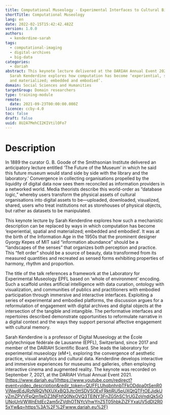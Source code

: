 ```yaml
---
title: Computational Museology - Experimental Interfaces to Cultural Big Data
shortTitle: Computational Museology
lang: en
date: 2022-02-15T15:42:42.482Z
version: 1.0.0
authors:
  - kenderdine-sarah
tags:
  - computational-imaging
  - digital-archives
  - big-data
categories:
  - dariah
abstract: This keynote lecture delivered at the DARIAH Annual Event 2021 by
  Sarah Kenderdine explores how computation has become ‘experiential, spatial
  and materialized; embedded and embodied’.
domain: Social Sciences and Humanities
targetGroup: Domain researchers
type: training-module
remote:
  date: 2021-09-23T00:00:00.000Z
licence: ccby-4.0
toc: false
draft: false
uuid: 8U2A7MehCI2KIVtilOFo7
---
```

# Description

In 1889 the curator G. B. Goode of the Smithsonian Institute delivered an anticipatory lecture entitled ‘The Future of the Museum’ in which he said this future museum would stand side by side with the library and the laboratory.’ Convergence in collecting organisations propelled by the liquidity of digital data now sees them reconciled as information providers in a networked world. Media theorists describe this world-order as “database logic,” whereby users transform the physical assets of cultural organisations into digital assets to be—uploaded, downloaded, visualized, shared, users who treat institutions not as storehouses of physical objects, but rather as datasets to be manipulated. 

This keynote lecture by Sarah Kenderdine explores how such a mechanistic description can be replaced by ways in which computation has become ‘experiential, spatial and materialized; embedded and embodied’. It was at the birth of the Information Age in the 1950s that the prominent designer Gyorgy Kepes of MIT said “information abundance” should be a “landscapes of the senses” that organizes both perception and practice. This “felt order” should be a source of beauty, data transformed from its measured quantities and recreated as sensed forms exhibiting properties of harmony, rhythm and proportion. 

The title of the talk references a framework at the Laboratory for Experimental Museology EPFL based on ‘whole of environment’ encoding. Such a scaffold unites artificial intelligence with data curation, ontology with visualization, and communities of publics and practitioners with embodied participation through immersive and interactive interfaces. Exploiting a series of experimental and embodied platforms, the discussion argues for a reformulation of engagement with digital archives and digital objects at the intersection of the tangible and intangible. The performative interfaces and repertoires described demonstrate opportunities to reformulate narrative in a digital context and the ways they support personal affective engagement with cultural memory. 

Sarah Kenderdine is a professor of Digital Museology at the École polytechnique fédérale de Lausanne (EPFL), Switzerland, since 2017 and member of the DARIAH Scientific Board. She leads the laboratory for experimental museology (eM+), exploring the convergence of aesthetic practice, visual analytics and cultural data. Kenderdine develops interactive and immersive experiences for museums and galleries, often employing interactive cinema and augmented reality. The keynote was recorded on September 7, 2021, at the DARIAH Virtual Annual Event 2021. [https://www.dariah.eu/](https://www.youtube.com/redirect?event=video_description&redir_token=QUFFLUhqbnhnbTFkODdpa0tSenR0VjNwdEdJRzNRQVNXUXxBQ3Jtc0ttSDVSOExFRktiRU5pUXQtQTFtOEJidkUyZmZPVVFpQm1IeDZ3NFhfQ0NxOVQ3TElNY3FnZG5hSC1rUGZoVndiQk5iOUNoUnVWWnEtdEc2am5rZVdhOTNYcVhwYnZ5T05hbkZiZFYxaUV5dDl2R05xYw&q=https%3A%2F%2Fwww.dariah.eu%2F)

<VideoCard provider="youtube" id="4I_ACsfJlDU" title="Computational Museology: Experimental Interfaces to Cultural Big Data" subtitle="Click here to view" image="images/sarah-kenderdine-image.png" />